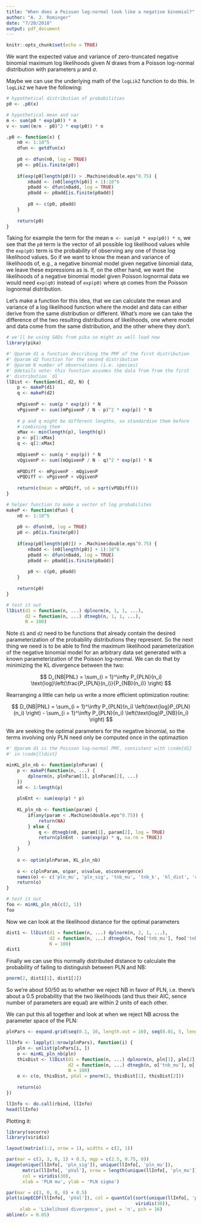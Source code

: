 ```yaml
---
title: "When does a Poisson log-normal look like a negative binomial?"
author: "A. J. Rominger"
date: "7/20/2018"
output: pdf_document
---
```


```r
knitr::opts_chunk$set(echo = TRUE)
```

We want the expected value and variance of zero-truncated negative binomial maximum log likelihoods given $N$ draws from a Poisson log-normal distribution with parameters $\mu$ and $\sigma$.

Maybe we can use the underlying math of the `logLikZ` function to do this.  In `logLikZ` we have the following:

```r
# hypothetical distribution of probabilities
p0 <- .p0(x)

# hypothetical mean and var
m <- sum(p0 * exp(p0)) * n
v <- sum((m/n - p0)^2 * exp(p0)) * n

.p0 <- function(x) {
    n0 <- 1:10^5
    dfun <- getdfun(x)
    
    p0 <- dfun(n0, log = TRUE)
    p0 <- p0[is.finite(p0)]
    
    if(exp(p0[length(p0)]) > .Machine$double.eps^0.75) {
        n0add <- (n0[length(p0)] + 1):10^6
        p0add <- dfun(n0add, log = TRUE)
        p0add <- p0add[is.finite(p0add)]
        
        p0 <- c(p0, p0add)
    }
    
    return(p0)
}
```

Taking for example the term for the mean `m <- sum(p0 * exp(p0)) * n`, we see that the `p0` term is the vector of all possible log likelihood values while the `exp(p0)` term is the probability of observing any one of those log likelihood values.  So if we want to know the mean and variance of likelihoods of, e.g., a negative binomial model given negative binomial data, we leave these expressions as is.  If, on the other hand, we want the likelihoods of a negative binomial model given Poisson lognormal data we would need `exp(q0)` instead of `exp(p0)` where `q0` comes from the Poisson lognormal distribution.

Let's make a function for this idea, that we can calculate the mean and variance of a log likelihood function where the model and data can either derive from the same distribution or different.  What's more we can take the difference of the two resulting distributions of likelihoods, one where model and data come from the same distribution, and the other where they don't.

```r
# we'll be using SADs from pika so might as well load now
library(pika)

#' @param d1 a function describing the PMF of the first distribution
#' @param d2 function for the second distribution
#' @param N number of observations (i.e. species)
#' @details note: this function assumes the data from from the first 
#' distribution `d1`
llDist <- function(d1, d2, N) {
    p <- makeP(d1)
    q <- makeP(d2)
    
    mPgivenP <- sum(p * exp(p)) * N
    vPgivenP <- sum((mPgivenP / N - p)^2 * exp(p)) * N
    
    # p and q might be different lengths, so standardize them before
    # combining them
    xMax <- min(length(p), length(q))
    p <- p[1:xMax]
    q <- q[1:xMax]
    
    mQgivenP <- sum(q * exp(p)) * N
    vQgivenP <- sum((mQgivenP / N - q)^2 * exp(p)) * N
    
    mPQDiff <- mPgivenP - mQgivenP
    vPQDiff <- vPgivenP + vQgivenP
    
    return(c(mean = mPQDiff, sd = sqrt(vPQDiff)))
}

# helper function to make a vector of log probabilites
makeP <- function(dfun) {
    n0 <- 1:10^5
    
    p0 <- dfun(n0, log = TRUE)
    p0 <- p0[is.finite(p0)]
    
    if(exp(p0[length(p0)]) > .Machine$double.eps^0.75) {
        n0add <- (n0[length(p0)] + 1):10^6
        p0add <- dfun(n0add, log = TRUE)
        p0add <- p0add[is.finite(p0add)]
        
        p0 <- c(p0, p0add)
    }
    
    return(p0)
}

# test it out
llDist(d1 = function(n, ...) dplnorm(n, 1, 1, ...), 
       d2 = function(n, ...) dtnegb(n, 1, 1, ...), 
       N = 100)
```

Note `d1` and `d2` need to be functions that already contain the desired parameterization of the probability distributions they represent.  So the next thing we need is to be able to find the maximum likelihood parameterization of the negative binomial model for an arbitrary data set generated with a known parameterization of the Poisson log-normal.  We can do that by minimizing the KL divergence between the two:

$$
D_{NB|PNL} = \sum_{i = 1}^\infty P_{PLN}(n_i) \text{log}\left(\frac{P_{PLN}(n_i)}{P_{NB}(n_i)} \right)
$$

Rearranging a little can help us write a more efficient optimization routine:

$$
D_{NB|PNL} = \sum_{i = 1}^\infty P_{PLN}(n_i) \left(\text{log}P_{PLN}(n_i) \right) -
\sum_{i = 1}^\infty P_{PLN}(n_i) \left(\text{log}P_{NB}(n_i) \right)
$$

We are seeking the optimal parameters for the negative binomial, so the terms involving only PLN need only be computed once in the optimaztion

```r
#' @param d1 is the Poisson log-normal PMF, consistent with \code{d1} 
#' in \code{lldist}

minKL_pln_nb <- function(plnParam) {
    p <- makeP(function(n, ...) {
        dplnorm(n, plnParam[1], plnParam[2], ...)
    })
    n0 <- 1:length(p)
    
    plnEnt <- sum(exp(p) * p)
    
    KL_pln_nb <- function(param) {
        if(any(param < .Machine$double.eps^0.75)) {
            return(NA)
        } else {
            q <- dtnegb(n0, param[1], param[2], log = TRUE)
            return(plnEnt - sum(exp(p) * q, na.rm = TRUE))
        }
    }
    
    o <- optim(plnParam, KL_pln_nb)
    
    o <- c(plnParam, o$par, o$value, o$convergence)
    names(o) <- c('pln_mu', 'pln_sig', 'tnb_mu', 'tnb_k', 'kl_dist', 'converg')
    return(o)
}

# test it out
foo <- minKL_pln_nb(c(2, 1))
foo
```

Now we can look at the likelihood distance for the optimal parameters

```r
dist1 <- llDist(d1 = function(n, ...) dplnorm(n, 2, 1, ...), 
                d2 = function(n, ...) dtnegb(n, foo['tnb_mu'], foo['tnb_k'], ...), 
                N = 100)
dist1
```

Finally we can use this normally distributed distance to calculate the probability of failing to distinguish between PLN and NB:

```r
pnorm(2, dist1[1], dist1[2])
```

So we're about 50/50 as to whether we reject NB in favor of PLN, i.e. there's about a 0.5 probability that the two likelihoods (and thus their AIC, sence number of parameters are equal) are within 2 units of each other.

We can put this all together and look at when we reject NB across the parameter space of the PLN:

```r
plnPars <- expand.grid(seq(0.1, 10, length.out = 10), seq(0.01, 5, length.out = 10))

llInfo <- lapply(1:nrow(plnPars), function(i) {
    pln <- unlist(plnPars[i, ])
    o <- minKL_pln_nb(pln)
    thisDist <- llDist(d1 = function(n, ...) dplnorm(n, pln[1], pln[2], ...), 
                       d2 = function(n, ...) dtnegb(n, o['tnb_mu'], o['tnb_k'], ...), 
                       N = 100)
    o <- c(o, thisDist, pVal = pnorm(2, thisDist[1], thisDist[2]))
    
    return(o)
})

llInfo <- do.call(rbind, llInfo)
head(llInfo)
```

Plotting it:

```r
library(socorro)
library(viridis)

layout(matrix(1:2, nrow = 1), widths = c(2, 1))

par(mar = c(3, 3, 0, 1) + 0.5, mgp = c(2.5, 0.75, 0))
image(unique(llInfo[, 'pln_sig']), unique(llInfo[, 'pln_mu']), 
      matrix(llInfo[, 'pVal'], nrow = length(unique(llInfo[, 'pln_mu']))), 
      col = viridis(30), 
      xlab = 'PLN mu', ylab = 'PLN sigma')

par(mar = c(3, 0, 0, 0) + 0.5)
plot(simpECDF(llInfo[, 'pVal']), col = quantCol(sort(unique(llInfo[, 'pVal'])), 
                                                viridis(30)), 
     xlab = 'Likelihood divergence', yaxt = 'n', pch = 16)
abline(v = 0.05)
```
